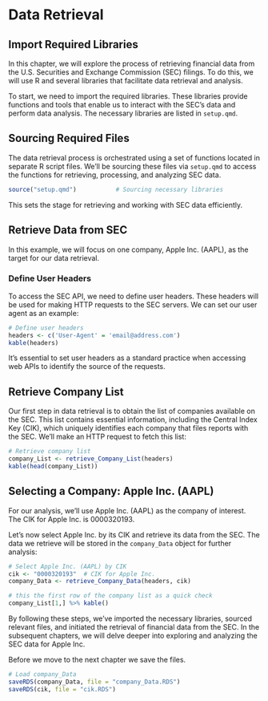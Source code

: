 # Data Retrieval

## Import Required Libraries {#sec-import-libraries}

In this chapter, we will explore the process of retrieving financial data from the U.S. Securities and Exchange Commission (SEC) filings. To do this, we will use R and several libraries that facilitate data retrieval and analysis.

To start, we need to import the required libraries. These libraries provide functions and tools that enable us to interact with the SEC's data and perform data analysis. The necessary libraries are listed in `setup.qmd`.


## Sourcing Required Files

The data retrieval process is orchestrated using a set of functions located in separate R script files. We'll be sourcing these files via `setup.qmd` to access the functions for retrieving, processing, and analyzing SEC data.

```r
source("setup.qmd")           # Sourcing necessary libraries
```
This sets the stage for retrieving and working with SEC data efficiently.

## Retrieve Data from SEC {#sec-retrieve-data}
In this example, we will focus on one company, Apple Inc. (AAPL), as the target for our data retrieval.

### Define User Headers {#sec-user-headers}

To access the SEC API, we need to define user headers. These headers will be used for making HTTP requests to the SEC servers. We can set our user agent as an example:

```r
# Define user headers
headers <- c('User-Agent' = 'email@address.com')
kable(headers)
```

It's essential to set user headers as a standard practice when accessing web APIs to identify the source of the requests.

## Retrieve Company List {#sec-company-list}

Our first step in data retrieval is to obtain the list of companies available on the SEC. This list contains essential information, including the Central Index Key (CIK), which uniquely identifies each company that files reports with the SEC. We'll make an HTTP request to fetch this list:

```r
# Retrieve company list
company_List <- retrieve_Company_List(headers)
kable(head(company_List))
```

## Selecting a Company: Apple Inc. (AAPL)

For our analysis, we'll use Apple Inc. (AAPL) as the company of interest. The CIK for Apple Inc. is 0000320193.

Let's now select Apple Inc. by its CIK and retrieve its data from the SEC. The data we retrieve will be stored in the `company_Data` object for further analysis:

```r
# Select Apple Inc. (AAPL) by CIK
cik <- "0000320193"  # CIK for Apple Inc.
company_Data <- retrieve_Company_Data(headers, cik)

# this the first row of the company list as a quick check
company_List[1,] %>% kable()
```

By following these steps, we've imported the necessary libraries, sourced relevant files, and initiated the retrieval of financial data from the SEC. In the subsequent chapters, we will delve deeper into exploring and analyzing the SEC data for Apple Inc.

Before we move to the next chapter we save the files.

```r
# Load company_Data
saveRDS(company_Data, file = "company_Data.RDS") 
saveRDS(cik, file = "cik.RDS")
```
